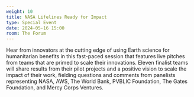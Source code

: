 ```yaml
---
weight: 10
title: NASA Lifelines Ready for Impact
type: Special Event
date: 2024-05-16 15:00
room: The Forum
---
```

Hear from innovators at the cutting edge of using Earth science for humanitarian benefits in this fast-paced session that features live pitches from teams that are primed to scale their innovations. Eleven finalist teams will share results from their pilot projects and a positive vision to scale the impact of their work, fielding questions and comments from panelists representing NASA, AWS, The World Bank, PVBLIC Foundation, The Gates Foundation, and Mercy Corps Ventures.